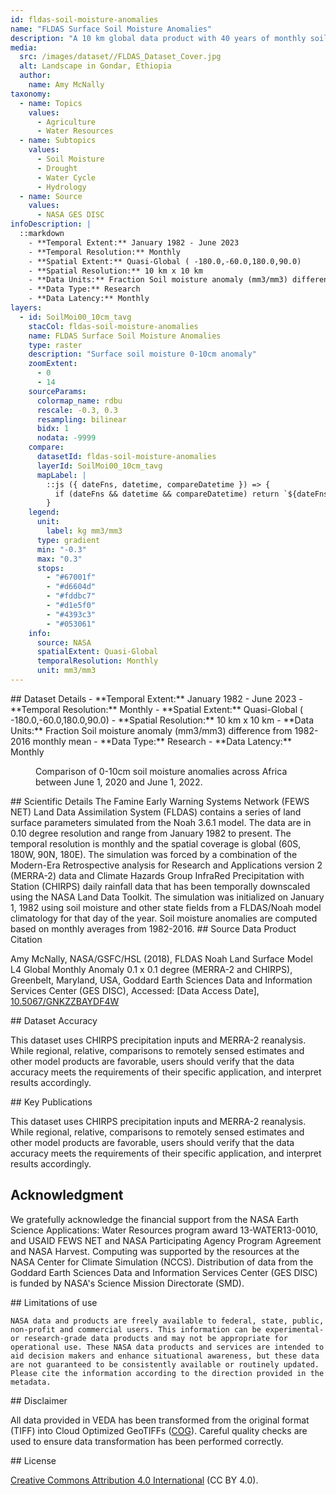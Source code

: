 ---
id: fldas-soil-moisture-anomalies
name: "FLDAS Surface Soil Moisture Anomalies"
description: "A 10 km global data product with 40 years of monthly soil moisture anomalies for food and water security monitoring from the Famine Early Warning System Network (FEWS NET) Land Data Assimilation System"
media:
  src: /images/dataset//FLDAS_Dataset_Cover.jpg
  alt: Landscape in Gondar, Ethiopia
  author:
    name: Amy McNally
taxonomy:
  - name: Topics
    values:
      - Agriculture
      - Water Resources
  - name: Subtopics
    values:
      - Soil Moisture
      - Drought
      - Water Cycle
      - Hydrology
  - name: Source
    values:
      - NASA GES DISC
infoDescription: |
  ::markdown
    - **Temporal Extent:** January 1982 - June 2023
    - **Temporal Resolution:** Monthly
    - **Spatial Extent:** Quasi-Global ( -180.0,-60.0,180.0,90.0)
    - **Spatial Resolution:** 10 km x 10 km
    - **Data Units:** Fraction Soil moisture anomaly (mm3/mm3) difference from 1982-2016 monthly mean
    - **Data Type:** Research
    - **Data Latency:** Monthly
layers:
  - id: SoilMoi00_10cm_tavg
    stacCol: fldas-soil-moisture-anomalies
    name: FLDAS Surface Soil Moisture Anomalies
    type: raster
    description: "Surface soil moisture 0-10cm anomaly"
    zoomExtent:
      - 0
      - 14
    sourceParams:
      colormap_name: rdbu
      rescale: -0.3, 0.3
      resampling: bilinear
      bidx: 1
      nodata: -9999
    compare:
      datasetId: fldas-soil-moisture-anomalies
      layerId: SoilMoi00_10cm_tavg
      mapLabel: |
        ::js ({ dateFns, datetime, compareDatetime }) => {
          if (dateFns && datetime && compareDatetime) return `${dateFns.format(datetime, 'dd LLL yyyy')} VS ${dateFns.format(compareDatetime, 'dd LLL yyyy')}`;
        }
    legend:
      unit:
        label: kg mm3/mm3
      type: gradient
      min: "-0.3"
      max: "0.3"
      stops:
        - "#67001f"
        - "#d6604d"
        - "#fddbc7"
        - "#d1e5f0"
        - "#4393c3"
        - "#053061"
    info:
      source: NASA
      spatialExtent: Quasi-Global
      temporalResolution: Monthly
      unit: mm3/mm3
---


<Block>
  <Prose>
  ## Dataset Details
  - **Temporal Extent:** January 1982 - June 2023
  - **Temporal Resolution:** Monthly
  - **Spatial Extent:** Quasi-Global ( -180.0,-60.0,180.0,90.0)
  - **Spatial Resolution:** 10 km x 10 km
  - **Data Units:** Fraction Soil moisture anomaly (mm3/mm3) difference from 1982-2016 monthly mean
  - **Data Type:** Research
  - **Data Latency:** Monthly
  </Prose>
<Figure>
    <Map
      datasetId='fldas-soil-moisture-anomalies'
      layerId='SoilMoi00_10cm_tavg'
      center={[13.4664,  9.3155]}
      zoom={2}
      dateTime='2020-06-01'
      compareDateTime='2022-06-01'
    />
    <Caption
      attrAuthor='NASA'
      attrUrl='https://nasa.gov/'
    >
    Comparison of 0-10cm soil moisture anomalies across Africa between June 1, 2020 and June 1, 2022.
    </Caption>
  </Figure>
</Block>


<Block>
  <Prose>
  ## Scientific Details
  The Famine Early Warning Systems Network (FEWS NET) Land Data Assimilation System (FLDAS) contains a series of land surface parameters simulated from the Noah 3.6.1 model. The data are in 0.10 degree resolution and range from January 1982 to present. The temporal resolution is monthly and the spatial coverage is global (60S, 180W, 90N, 180E). The simulation was forced by a combination of the Modern-Era Retrospective analysis for Research and Applications version 2 (MERRA-2) data and Climate Hazards Group InfraRed Precipitation with Station (CHIRPS) daily rainfall data that has been temporally downscaled using the NASA Land Data Toolkit. The simulation was initialized on January 1, 1982 using soil moisture and other state fields from a FLDAS/Noah model climatology for that day of the year. Soil moisture anomalies are computed based on monthly averages from 1982-2016.

  </Prose>
</Block>

<Block>
  <Prose>
  ## Source Data Product Citation

  Amy McNally, NASA/GSFC/HSL (2018), FLDAS Noah Land Surface Model L4 Global Monthly Anomaly 0.1 x 0.1 degree (MERRA-2 and CHIRPS), Greenbelt, Maryland, USA, Goddard Earth Sciences Data and Information Services Center (GES DISC), Accessed: [Data Access Date], [10.5067/GNKZZBAYDF4W](https://doi.org/10.5067/GNKZZBAYDF4W)
  </Prose>
</Block>


<Block>
  <Prose>
  ## Dataset Accuracy

  This dataset uses CHIRPS precipitation inputs and MERRA-2 reanalysis. While regional, relative, comparisons to remotely sensed estimates and other model products are favorable, users should verify that the data accuracy meets the requirements of their specific application, and interpret results accordingly.
  </Prose>
</Block>


<Block>
  <Prose>
  ## Key Publications

  This dataset uses CHIRPS precipitation inputs and MERRA-2 reanalysis. While regional, relative, comparisons to remotely sensed estimates and other model products are favorable, users should verify that the data accuracy meets the requirements of their specific application, and interpret results accordingly.
  </Prose>
</Block>


<Block>
  <Prose>
  
  ## Acknowledgment

  We gratefully acknowledge the financial support from the NASA Earth Science Applications: Water Resources program award 13-WATER13-0010, and USAID FEWS NET and NASA Participating Agency Program Agreement and NASA Harvest. Computing was supported by the resources at the NASA Center for Climate Simulation (NCCS). Distribution of data from the Goddard Earth Sciences Data and Information Services Center (GES DISC) is funded by NASA's Science Mission Directorate (SMD).
  </Prose>
</Block>


<Block>
  <Prose>
    ## Limitations of use

    NASA data and products are freely available to federal, state, public, non-profit and commercial users. This information can be experimental- or research-grade data products and may not be appropriate for operational use. These NASA data products and services are intended to aid decision makers and enhance situational awareness, but these data are not guaranteed to be consistently available or routinely updated. Please cite the information according to the direction provided in the metadata.
  </Prose>
</Block>


<Block>
  <Prose>
  ## Disclaimer

  All data provided in VEDA has been transformed from the original format (TIFF) into Cloud Optimized GeoTIFFs ([COG](https://www.cogeo.org)). Careful quality checks are used to ensure data transformation has been performed correctly.  
  </Prose>
</Block>


<Block>
  <Prose>
  ## License

  [Creative Commons Attribution 4.0 International](https://creativecommons.org/licenses/by/4.0/legalcode) (CC BY 4.0).
  </Prose>
</Block>
